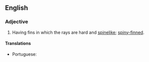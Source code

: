 ==English==

===Adjective===
{{head|en|adjective}}

# {{label|en|zoology}} Having fins in which the rays are hard and [[spinelike]]; [[spiny-finned]].

====Translations====
{{trans-top|having fins with hard rays}}
* Portuguese: {{t+|pt|acantopterígio}}
{{trans-mid}}
{{trans-bottom}}